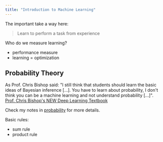 ```yaml
---
title: "Introduction to Machine Learning"
---
```


The important take a way here:
> Learn to perform a task from experience

Who do we measure learning?
- performance measure
- learning = optimization

## Probability Theory

As Prof. Chris Bishop said: "I still think that students should learn the basic ideas of Bayesian inference [...]. You have to learn about probability, I don't think you can be a machine learning and not understand probability [...]". [Prof. Chris Bishop's NEW Deep Learning Textbook](https://youtu.be/kuvFoXzTK3E?t=751)

Check my notes in [probability](/en/probability) for more details.

Basic rules:
- sum rule
- product rule

<Equation
    formula="P(X) = \sum_{Y} P(X, Y)"
    description="Sum rule of probability."
/>

<Equation
    formula="P(X,Y) = P(Y|X)P(X)"
    description="Product rule of probability."
/>

<Equation
    formula="P(Y,X) = \frac{P(X, Y) P(Y)}{P(X)}"
    description="Bayes’ theorem"
/>



